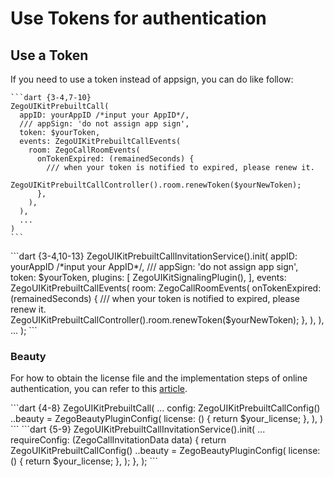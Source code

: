 
# Use Tokens for authentication

<TokensAuthenticationIntro/>

## Use a Token 

<Tabs>
  <Tab title="Basic call">
    If you need to use a token instead of appsign, you can do like follow:

    ```dart {3-4,7-10}
    ZegoUIKitPrebuiltCall(
      appID: yourAppID /*input your AppID*/,
      /// appSign: 'do not assign app sign',
      token: $yourToken,
      events: ZegoUIKitPrebuiltCallEvents(
        room: ZegoCallRoomEvents(
          onTokenExpired: (remainedSeconds) {
            /// when your token is notified to expired, please renew it.
            ZegoUIKitPrebuiltCallController().room.renewToken($yourNewToken);
          },
        ),
      ),
      ...
    )
    ```
  </Tab>
  <Tab title="Call with invitation">
  ```dart {3-4,10-13}
  ZegoUIKitPrebuiltCallInvitationService().init(
    appID: yourAppID /*input your AppID*/,
    /// appSign: 'do not assign app sign',
    token: $yourToken,
    plugins: [
      ZegoUIKitSignalingPlugin(),
    ],
    events: ZegoUIKitPrebuiltCallEvents(
      room: ZegoCallRoomEvents(
        onTokenExpired: (remainedSeconds) {
            /// when your token is notified to expired, please renew it.
            ZegoUIKitPrebuiltCallController().room.renewToken($yourNewToken);
        },
      ),
    ),
    ...
  );
  ```
  </Tab>
</Tabs>


### Beauty

For how to obtain the license file and the implementation steps of online authentication, you can refer to this [article](https://docs.zegocloud.com/article/12291).

<Tabs>
  <Tab title="Basic call">
    ```dart {4-8}
      ZegoUIKitPrebuiltCall(
        ...
        config: ZegoUIKitPrebuiltCallConfig()
          ..beauty = ZegoBeautyPluginConfig(
            license: () {
              return $your_license;
            },
          ),
      )
    ```
  </Tab>
  <Tab title="Call with invitation">
    ```dart {5-9}
      ZegoUIKitPrebuiltCallInvitationService().init(
        ...
        requireConfig: (ZegoCallInvitationData data) {
          return ZegoUIKitPrebuiltCallConfig()
            ..beauty = ZegoBeautyPluginConfig(
              license: () {
                return $your_license;
              },
          );
        },
      );
    ```
  </Tab>
</Tabs>